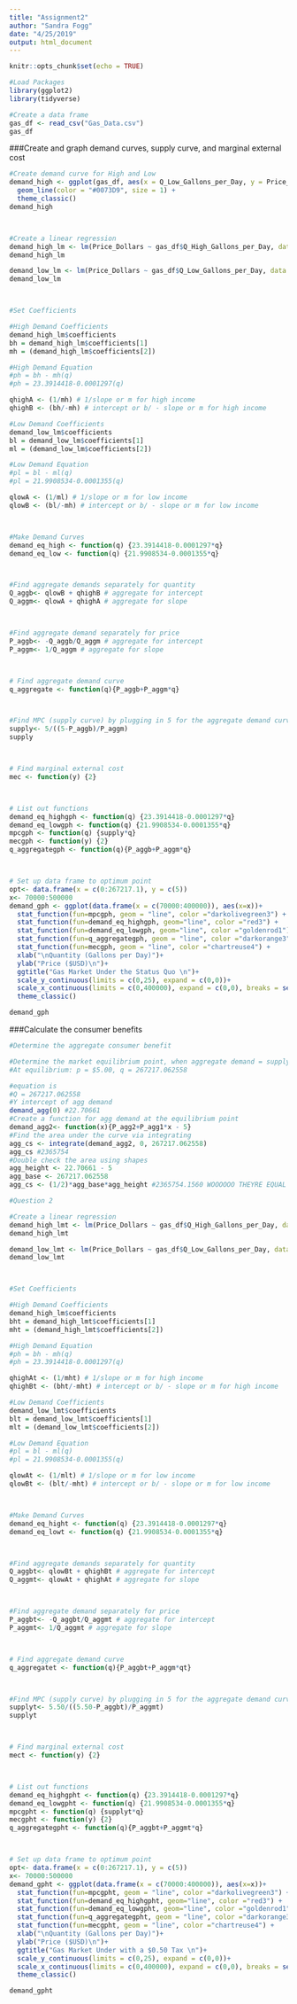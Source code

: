 ```yaml
---
title: "Assignment2"
author: "Sandra Fogg"
date: "4/25/2019"
output: html_document
---
```


```r
knitr::opts_chunk$set(echo = TRUE)
```

```r
#Load Packages
library(ggplot2)
library(tidyverse)
```


```r
#Create a data frame
gas_df <- read_csv("Gas_Data.csv")
gas_df
```
###Create and graph demand curves, supply curve, and marginal external cost
```r


#Create demand curve for High and Low
demand_high <- ggplot(gas_df, aes(x = Q_Low_Gallons_per_Day, y = Price_Dollars)) + 
  geom_line(color = "#0073D9", size = 1) + 
  theme_classic() 
demand_high



#Create a linear regression
demand_high_lm <- lm(Price_Dollars ~ gas_df$Q_High_Gallons_per_Day, data = gas_df)
demand_high_lm

demand_low_lm <- lm(Price_Dollars ~ gas_df$Q_Low_Gallons_per_Day, data = gas_df)
demand_low_lm



#Set Coefficients

#High Demand Coefficients
demand_high_lm$coefficients
bh = demand_high_lm$coefficients[1]
mh = (demand_high_lm$coefficients[2])

#High Demand Equation
#ph = bh - mh(q)
#ph = 23.3914418-0.0001297(q)

qhighA <- (1/mh) # 1/slope or m for high income
qhighB <- (bh/-mh) # intercept or b/ - slope or m for high income

#Low Demand Coefficients
demand_low_lm$coefficients
bl = demand_low_lm$coefficients[1]
ml = (demand_low_lm$coefficients[2])

#Low Demand Equation
#pl = bl - ml(q)
#pl = 21.9908534-0.0001355(q)

qlowA <- (1/ml) # 1/slope or m for low income
qlowB <- (bl/-mh) # intercept or b/ - slope or m for low income



#Make Demand Curves
demand_eq_high <- function(q) {23.3914418-0.0001297*q}
demand_eq_low <- function(q) {21.9908534-0.0001355*q}



#Find aggregate demands separately for quantity
Q_aggb<- qlowB + qhighB # aggregate for intercept
Q_aggm<- qlowA + qhighA # aggregate for slope



#Find aggregate demand separately for price
P_aggb<- -Q_aggb/Q_aggm # aggregate for intercept
P_aggm<- 1/Q_aggm # aggregate for slope



# Find aggregate demand curve
q_aggregate <- function(q){P_aggb+P_aggm*q}



#Find MPC (supply curve) by plugging in 5 for the aggregate demand curve
supply<- 5/((5-P_aggb)/P_aggm)
supply



# Find marginal external cost
mec <- function(y) {2}



# List out functions
demand_eq_highgph <- function(q) {23.3914418-0.0001297*q}
demand_eq_lowgph <- function(q) {21.9908534-0.0001355*q}
mpcgph <- function(q) {supply*q}
mecgph <- function(y) {2}
q_aggregategph <- function(q){P_aggb+P_aggm*q}



# Set up data frame to optimum point
opt<- data.frame(x = c(0:267217.1), y = c(5))
x<- 70000:500000
demand_gph <- ggplot(data.frame(x = c(70000:400000)), aes(x=x))+
  stat_function(fun=mpcgph, geom = "line", color ="darkolivegreen3") +
  stat_function(fun=demand_eq_highgph, geom="line", color ="red3") +
  stat_function(fun=demand_eq_lowgph, geom="line", color ="goldenrod1") +
  stat_function(fun=q_aggregategph, geom = "line", color ="darkorange3") +
  stat_function(fun=mecgph, geom = "line", color ="chartreuse4") +
  xlab("\nQuantity (Gallons per Day)")+
  ylab("Price ($USD)\n")+
  ggtitle("Gas Market Under the Status Quo \n")+
  scale_y_continuous(limits = c(0,25), expand = c(0,0))+
  scale_x_continuous(limits = c(0,400000), expand = c(0,0), breaks = seq(0, 400000, 50000)) +
  theme_classic()

demand_gph
```

###Calculate the consumer benefits
```r
#Determine the aggregate consumer benefit

#Determine the market equilibrium point, when aggregate demand = supply
#At equilibrium: p = $5.00, q = 267217.062558

#equation is 
#Q = 267217.062558
#Y intercept of agg demand
demand_agg(0) #22.70661
#Create a function for agg demand at the equilibrium point
demand_agg2<- function(x){P_agg2+P_agg1*x - 5}
#Find the area under the curve via integrating
agg_cs <- integrate(demand_agg2, 0, 267217.062558)
agg_cs #2365754
#Double check the area using shapes
agg_height <- 22.70661 - 5
agg_base <- 267217.062558
agg_cs <- (1/2)*agg_base*agg_height #2365754.1560 WOOOOOO THEYRE EQUAL 

```


```r
#Question 2

#Create a linear regression
demand_high_lmt <- lm(Price_Dollars ~ gas_df$Q_High_Gallons_per_Day, data = gas_df)
demand_high_lmt

demand_low_lmt <- lm(Price_Dollars ~ gas_df$Q_Low_Gallons_per_Day, data = gas_df)
demand_low_lmt



#Set Coefficients

#High Demand Coefficients
demand_high_lm$coefficients
bht = demand_high_lmt$coefficients[1]
mht = (demand_high_lmt$coefficients[2])

#High Demand Equation
#ph = bh - mh(q)
#ph = 23.3914418-0.0001297(q)

qhighAt <- (1/mht) # 1/slope or m for high income
qhighBt <- (bht/-mht) # intercept or b/ - slope or m for high income

#Low Demand Coefficients
demand_low_lmt$coefficients
blt = demand_low_lmt$coefficients[1]
mlt = (demand_low_lmt$coefficients[2])

#Low Demand Equation
#pl = bl - ml(q)
#pl = 21.9908534-0.0001355(q)

qlowAt <- (1/mlt) # 1/slope or m for low income
qlowBt <- (blt/-mht) # intercept or b/ - slope or m for low income



#Make Demand Curves
demand_eq_hight <- function(q) {23.3914418-0.0001297*q}
demand_eq_lowt <- function(q) {21.9908534-0.0001355*q}



#Find aggregate demands separately for quantity
Q_aggbt<- qlowBt + qhighBt # aggregate for intercept
Q_aggmt<- qlowAt + qhighAt # aggregate for slope



#Find aggregate demand separately for price
P_aggbt<- -Q_aggbt/Q_aggmt # aggregate for intercept
P_aggmt<- 1/Q_aggmt # aggregate for slope



# Find aggregate demand curve
q_aggregatet <- function(q){P_aggbt+P_aggm*qt}



#Find MPC (supply curve) by plugging in 5 for the aggregate demand curve
supplyt<- 5.50/((5.50-P_aggbt)/P_aggmt)
supplyt



# Find marginal external cost
mect <- function(y) {2}



# List out functions
demand_eq_highgpht <- function(q) {23.3914418-0.0001297*q}
demand_eq_lowgpht <- function(q) {21.9908534-0.0001355*q}
mpcgpht <- function(q) {supplyt*q}
mecgpht <- function(y) {2}
q_aggregategpht <- function(q){P_aggbt+P_aggmt*q}



# Set up data frame to optimum point
opt<- data.frame(x = c(0:267217.1), y = c(5))
x<- 70000:500000
demand_gpht <- ggplot(data.frame(x = c(70000:400000)), aes(x=x))+
  stat_function(fun=mpcgpht, geom = "line", color ="darkolivegreen3") +
  stat_function(fun=demand_eq_highgpht, geom="line", color ="red3") +
  stat_function(fun=demand_eq_lowgpht, geom="line", color ="goldenrod1") +
  stat_function(fun=q_aggregategpht, geom = "line", color ="darkorange3") +
  stat_function(fun=mecgpht, geom = "line", color ="chartreuse4") +
  xlab("\nQuantity (Gallons per Day)")+
  ylab("Price ($USD)\n")+
  ggtitle("Gas Market Under with a $0.50 Tax \n")+
  scale_y_continuous(limits = c(0,25), expand = c(0,0))+
  scale_x_continuous(limits = c(0,400000), expand = c(0,0), breaks = seq(0, 400000, 50000)) +
  theme_classic()

demand_gpht

```

